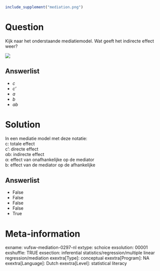 ```r
include_supplement("mediation.png")
```

Question
========
Kijk naar het onderstaande mediatiemodel. Wat geeft het indirecte effect
weer?  
  
![](mediation.png)

Answerlist
----------
* *c*
* *c'*
* *a*
* *b*
* *ab*

Solution
========





In een mediatie model met deze notatie:  
c: totale effect  
c': directe effect  
αb: indirecte effect  
α: effect van onafhankelijke op de mediator  
b: effect van de mediator op de afhankelijke




Answerlist
----------
* False
* False
* False
* False
* True

Meta-information
================
exname: vufsw-mediation-0297-nl
extype: schoice
exsolution: 00001
exshuffle: TRUE
exsection: inferential statistics/regression/multiple linear regression/mediation
exextra[Type]: conceptual
exextra[Program]: NA
exextra[Language]: Dutch
exextra[Level]: statistical literacy

